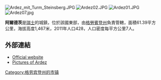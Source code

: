 [[Image:Ardez_mit_Turm_Steinsberg.JPG|right]]
[[Image:Ardez02.JPG|thumb]] 
[[Image:Ardez01.JPG|thumb]]
[[Image:Ardez07.jpg|thumb]]

'''阿爾德茨'''是[[瑞士|瑞士]]的城鎮，位於該國東部，由[[格勞賓登州|格勞賓登州]]負責管轄，面積61.39平方公里，海拔高度1,467米，2011年人口428，人口密度每平方公里7人。

==外部連結==
*[http://www.ardez.ch Official website] {{Wayback|url=http://www.ardez.ch/ |date=20210507004429 }}
*[http://picasaweb.google.de/amanda.herzlos/Ardez# Pictures of Ardez]{{dead link|date=2018年1月 |bot=InternetArchiveBot |fix-attempted=yes }}

{{Switzerland-geo-stub}}
[[Category:格劳宾登州的市镇|Category:格劳宾登州的市镇]]